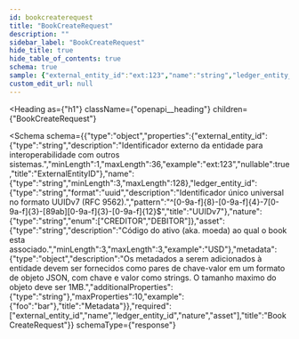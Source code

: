 ```yaml
---
id: bookcreaterequest
title: "BookCreateRequest"
description: ""
sidebar_label: "BookCreateRequest"
hide_title: true
hide_table_of_contents: true
schema: true
sample: {"external_entity_id":"ext:123","name":"string","ledger_entity_id":"3fa85f64-5717-4562-b3fc-2c963f66afa6","nature":"CREDITOR","asset":"USD","metadata":{"foo":"bar"}}
custom_edit_url: null
---
```


<!-- DO NOT EDIT THIS FILE DIRECTLY! -->
<!-- IT IS AUTOMATICALLY GENERATED FROM THE YAML FILES IN THE OAS FOLDER -->
<!-- These files are automatically generated by npm `run apidocs` scripts. -->
<!-- Any manual changes will be lost on the next automatic generation. -->
<!-- To modify the documentation or the OpenAPI specification, edit the appropriate source files in the `oas` folder. -->


<Heading
  as={"h1"}
  className={"openapi__heading"}
  children={"BookCreateRequest"}
>
</Heading>





<Schema
  schema={{"type":"object","properties":{"external_entity_id":{"type":"string","description":"Identificador externo da entidade para interoperabilidade com outros sistemas.","minLength":1,"maxLength":36,"example":"ext:123","nullable":true,"title":"ExternalEntityID"},"name":{"type":"string","minLength":3,"maxLength":128},"ledger_entity_id":{"type":"string","format":"uuid","description":"Identificador único universal no formato UUIDv7 (RFC 9562).","pattern":"^[0-9a-f]{8}-[0-9a-f]{4}-7[0-9a-f]{3}-[89ab][0-9a-f]{3}-[0-9a-f]{12}$","title":"UUIDv7"},"nature":{"type":"string","enum":["CREDITOR","DEBITOR"]},"asset":{"type":"string","description":"Código do ativo (aka. moeda) ao qual o book esta associado.","minLength":3,"maxLength":3,"example":"USD"},"metadata":{"type":"object","description":"Os metadados a serem adicionados à entidade devem ser fornecidos como pares de chave-valor em um formato de objeto JSON, com chave e valor como strings. O tamanho maximo do objeto deve ser 1MB.","additionalProperties":{"type":"string"},"maxProperties":10,"example":{"foo":"bar"},"title":"Metadata"}},"required":["external_entity_id","name","ledger_entity_id","nature","asset"],"title":"BookCreateRequest"}}
  schemaType={"response"}
>
  
</Schema>
